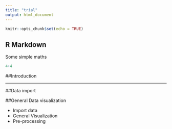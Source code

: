 ```yaml
---
title: "trial"
output: html_document
---
```


```r
knitr::opts_chunk$set(echo = TRUE)
```

## R Markdown

Some simple maths

```r
4+4
```
##Introduction

---------

##Data import

##General Data visualization

- Import data
- General Visualization
- Pre-processing
